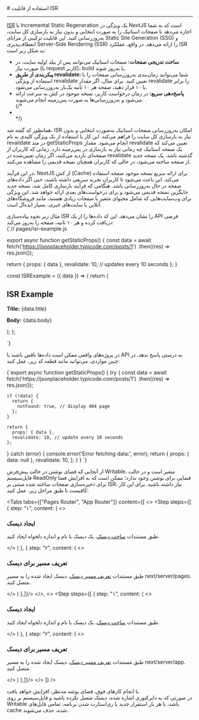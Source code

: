 

<Layout>
<Head>
<title>مستندات استفاده از قابلیت ISR در NextJS - لیارا</title>
<meta property="og:title" content="مستندات خدمات رایانش ابری لیارا" />
<meta property="og:description" content="مستندات مربوط به نحوه استفاده از قابلیت ISR در پلتفرم NextJS در لیارا"  />
</Head>
# استفاده از قابلیت ISR
<hr className="mb-2" />

<a href="https://nextjs.org/docs/pages/building-your-application/data-fetching/incremental-static-regeneration" className="text-[#2196f3]">ISR</a> یا Incremental Static Regeneration یک ویژگی در NextJS است که به شما اجازه می‌دهد تا صفحات استاتیک را به صورت انتخابی و بدون نیاز به بازسازی کل سایت، به‌روزرسانی کنید.
 این قابلیت ترکیبی از مزایای Static Site Generation (SSG) و انعطاف‌پذیری Server-Side Rendering (SSR) را ارائه می‌دهد.
در واقع، عملکرد ISR به شکل زیر است: 

<div className="h-2" />
<ul>

<li ><b>ساخت تدریجی صفحات: </b>صفحات استاتیک می‌توانند پس از بیلد اولیه سایت، در صورت نیاز (با request کاربر)، build یا به‌روز شوند.</li>
<div className="h-1" />
<li ><b>پیکربندی از طریق revalidate: </b>شما می‌توانید زمان‌بندی به‌روزرسانی صفحات را با استفاده از ویژگی revalidate تعیین کنید. برای مثال، اگر مقدار revalidate را برابر با ۱۰ قرار دهید، صفحه هر ۱۰ ثانیه یک‌بار به‌روزرسانی می‌شود.</li>
<div className="h-1" />
<li ><b>پاسخ‌دهی سریع: </b>در زمان درخواست کاربر، نسخه موجود در کش به سرعت ارائه می‌شود و به‌روزرسانی‌ها به صورت پس‌زمینه انجام می‌شوند.</li>
{/* <div className="h-1" />
<li style={{ "padding-inline-start": 20}}><b></b></li> */}
</ul>
<div className="h-2" />

همانطور که گفته شد، ISR امکان به‌روزرسانی صفحات استاتیک به‌صورت انتخابی و بدون نیاز به بازسازی کل سایت را فراهم می‌کند. این کار با استفاده از یک ویژگی کلیدی به نام revalidate در متد getStaticProps انجام می‌شود. مقدار revalidate تعیین می‌کند که یک صفحه استاتیک چه زمانی نیاز به بازسازی در پس‌زمینه دارد. زمانی که کاربران از صفحه‌ای بازدید می‌کنند، اگر زمان تعیین‌شده در revalidate گذشته باشد، یک نسخه جدید از صفحه ساخته می‌شود، در حالی که کاربران همچنان نسخه قدیمی را مشاهده می‌کنند.

در این فرآیند، NextJS از کش (Cache) برای ارائه سریع نسخه موجود صفحه استفاده می‌کند. این باعث می‌شود تا کاربران تجربه سریعی داشته باشند، حتی اگر داده‌های صفحه در حال به‌روزرسانی باشد. هنگامی که فرآیند بازسازی کامل شد، نسخه جدید جایگزین نسخه قدیمی می‌شود و برای درخواست‌های بعدی ارائه خواهد شد. این ویژگی برای وب‌سایت‌هایی که شامل محتوای متغیر یا صفحات زیادی هستند، مانند فروشگاه‌های آنلاین یا سایت‌های خبری، بسیار ایده‌آل است.

<Section id="enable-isr" title="نحوه استفاده" />
مثال زیر نحوه پیاده‌سازی ISR را نشان می‌دهد. این کد داده‌ها را از یک API فرضی دریافت کرده و هر ۱۰ ثانیه، صفحه را به‌روز می‌کند:

<div className="h-2" />
<div dir='ltr'>
<Highlight className="js">
        {`// pages/isr-example.js

export async function getStaticProps() {
  const data = await fetch('https://jsonplaceholder.typicode.com/posts/1')
    .then((res) => res.json());

  return {
    props: { data },
    revalidate: 10, // updates every 10 seconds
  };
}

const ISRExample = ({ data }) => {
  return (
    <div>
      <h1>ISR Example</h1>
      <p><strong>Title:</strong> {data.title}</p>
      <p><strong>Body:</strong> {data.body}</p>
    </div>
  );
};

`}
</Highlight>
</div>
<div className="h-2" />

در پروژه‌های واقعی ممکن است داده‌ها ناقص باشند یا API به درستی پاسخ ندهد. در چنین مواردی، می‌توانید مانند قطعه کد زیر، عمل کنید: 

<div className="h-2" />
<div dir='ltr'>
<Highlight className="js">
        {`export async function getStaticProps() {
  try {
    const data = await fetch('https://jsonplaceholder.typicode.com/posts/1')
      .then((res) => res.json());

    if (!data) {
      return {
        notFound: true, // display 404 page
      };
    }

    return {
      props: { data },
      revalidate: 10, // update every 10 seconds
    };
  } catch (error) {
    console.error('Error fetching data:', error);
    return {
      props: { data: null },
      revalidate: 10,
    };
  }
}
`}
</Highlight>
</div>
<div className="h-2" />


<Section id="enable-in-liara" title="نحوه استفاده در لیارا" />
از آنجایی که فضای نوشتن در حالتِ پیش‌فرضِ Writable، متغیر است و در حالت فایل‌سیستم ReadOnly   فضایی برای نوشتن وجود ندارد؛ ممکن است که به افزایش فضا برای ذخیره‌سازی صفحات ساخته شده مبتنی بر ISR، نیاز داشته باشید. برای این کار کافیست تا طبق مراحل زیر، عمل کنید:

<div className="h-4" />

<Tabs 
    tabs={["Pages Router", "App Router"]} 
    content={[
    <>
        <Step  steps={[
        {
        step: "۱",
        content: (
        <>
                <h3>ایجاد دیسک</h3>
                <p>طبق مستندات <a href="/paas/disks/create" className="text-[#2196f3] ">ساخت دیسک</a>، یک دیسک با نام و اندازه دلخواه ایجاد کنید.</p>
        </>
        )
        },
        {
        step: "۲",
        content: (
        <>
                <h3>تعریف مسیر برای دیسک</h3>
                <p>طبق مستندات <a href="/paas/disks/route" className="text-[#2196f3] ">تعریف مسیر دیسک</a>، دیسک ایجاد شده را به مسیر <Important>next/server/pages.</Important> متصل کنید.</p>
        </>
        )
        },]}/>
    </>,
    <>
    <Step  steps={[
        {
        step: "۱",
        content: (
        <>
                <h3>ایجاد دیسک</h3>
                <p>طبق مستندات <a href="/paas/disks/create" className="text-[#2196f3] ">ساخت دیسک</a>، یک دیسک با نام و اندازه دلخواه ایجاد کنید.</p>
        </>
        )
        },
        {
        step: "۲",
        content: (
        <>
                <h3>تعریف مسیر برای دیسک</h3>
                <p>طبق مستندات <a href="/paas/disks/route" className="text-[#2196f3] ">تعریف مسیر دیسک</a>، دیسک ایجاد شده را به مسیر <Important>next/server/app.</Important> متصل کنید.</p>
        </>
        )
        },]}/>
    </>
]} 
/>

<div className="h-4" />
با انجام کارهای فوق، فضای پوشه مدنظر، افزایش خواهد یافت.
<div className="h-4" />

<Alert variant="warning">
در صورتی که به دایرکتوری اشاره شده، دیسک متصل نکرده باشید و فایل‌سیستم بر روی Writable باشد، با هر بار استقرار جدید یا ری‌استارت شدن برنامه، تمامی فایل‌های cache شده، حذف می‌شوند.
</Alert>

</Layout>